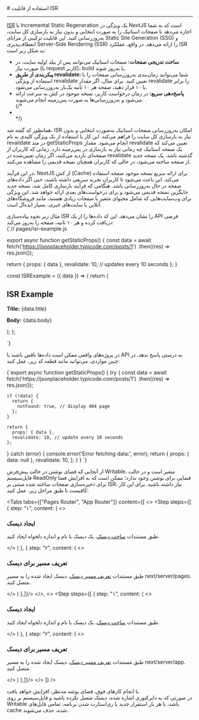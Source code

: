 

<Layout>
<Head>
<title>مستندات استفاده از قابلیت ISR در NextJS - لیارا</title>
<meta property="og:title" content="مستندات خدمات رایانش ابری لیارا" />
<meta property="og:description" content="مستندات مربوط به نحوه استفاده از قابلیت ISR در پلتفرم NextJS در لیارا"  />
</Head>
# استفاده از قابلیت ISR
<hr className="mb-2" />

<a href="https://nextjs.org/docs/pages/building-your-application/data-fetching/incremental-static-regeneration" className="text-[#2196f3]">ISR</a> یا Incremental Static Regeneration یک ویژگی در NextJS است که به شما اجازه می‌دهد تا صفحات استاتیک را به صورت انتخابی و بدون نیاز به بازسازی کل سایت، به‌روزرسانی کنید.
 این قابلیت ترکیبی از مزایای Static Site Generation (SSG) و انعطاف‌پذیری Server-Side Rendering (SSR) را ارائه می‌دهد.
در واقع، عملکرد ISR به شکل زیر است: 

<div className="h-2" />
<ul>

<li ><b>ساخت تدریجی صفحات: </b>صفحات استاتیک می‌توانند پس از بیلد اولیه سایت، در صورت نیاز (با request کاربر)، build یا به‌روز شوند.</li>
<div className="h-1" />
<li ><b>پیکربندی از طریق revalidate: </b>شما می‌توانید زمان‌بندی به‌روزرسانی صفحات را با استفاده از ویژگی revalidate تعیین کنید. برای مثال، اگر مقدار revalidate را برابر با ۱۰ قرار دهید، صفحه هر ۱۰ ثانیه یک‌بار به‌روزرسانی می‌شود.</li>
<div className="h-1" />
<li ><b>پاسخ‌دهی سریع: </b>در زمان درخواست کاربر، نسخه موجود در کش به سرعت ارائه می‌شود و به‌روزرسانی‌ها به صورت پس‌زمینه انجام می‌شوند.</li>
{/* <div className="h-1" />
<li style={{ "padding-inline-start": 20}}><b></b></li> */}
</ul>
<div className="h-2" />

همانطور که گفته شد، ISR امکان به‌روزرسانی صفحات استاتیک به‌صورت انتخابی و بدون نیاز به بازسازی کل سایت را فراهم می‌کند. این کار با استفاده از یک ویژگی کلیدی به نام revalidate در متد getStaticProps انجام می‌شود. مقدار revalidate تعیین می‌کند که یک صفحه استاتیک چه زمانی نیاز به بازسازی در پس‌زمینه دارد. زمانی که کاربران از صفحه‌ای بازدید می‌کنند، اگر زمان تعیین‌شده در revalidate گذشته باشد، یک نسخه جدید از صفحه ساخته می‌شود، در حالی که کاربران همچنان نسخه قدیمی را مشاهده می‌کنند.

در این فرآیند، NextJS از کش (Cache) برای ارائه سریع نسخه موجود صفحه استفاده می‌کند. این باعث می‌شود تا کاربران تجربه سریعی داشته باشند، حتی اگر داده‌های صفحه در حال به‌روزرسانی باشد. هنگامی که فرآیند بازسازی کامل شد، نسخه جدید جایگزین نسخه قدیمی می‌شود و برای درخواست‌های بعدی ارائه خواهد شد. این ویژگی برای وب‌سایت‌هایی که شامل محتوای متغیر یا صفحات زیادی هستند، مانند فروشگاه‌های آنلاین یا سایت‌های خبری، بسیار ایده‌آل است.

<Section id="enable-isr" title="نحوه استفاده" />
مثال زیر نحوه پیاده‌سازی ISR را نشان می‌دهد. این کد داده‌ها را از یک API فرضی دریافت کرده و هر ۱۰ ثانیه، صفحه را به‌روز می‌کند:

<div className="h-2" />
<div dir='ltr'>
<Highlight className="js">
        {`// pages/isr-example.js

export async function getStaticProps() {
  const data = await fetch('https://jsonplaceholder.typicode.com/posts/1')
    .then((res) => res.json());

  return {
    props: { data },
    revalidate: 10, // updates every 10 seconds
  };
}

const ISRExample = ({ data }) => {
  return (
    <div>
      <h1>ISR Example</h1>
      <p><strong>Title:</strong> {data.title}</p>
      <p><strong>Body:</strong> {data.body}</p>
    </div>
  );
};

`}
</Highlight>
</div>
<div className="h-2" />

در پروژه‌های واقعی ممکن است داده‌ها ناقص باشند یا API به درستی پاسخ ندهد. در چنین مواردی، می‌توانید مانند قطعه کد زیر، عمل کنید: 

<div className="h-2" />
<div dir='ltr'>
<Highlight className="js">
        {`export async function getStaticProps() {
  try {
    const data = await fetch('https://jsonplaceholder.typicode.com/posts/1')
      .then((res) => res.json());

    if (!data) {
      return {
        notFound: true, // display 404 page
      };
    }

    return {
      props: { data },
      revalidate: 10, // update every 10 seconds
    };
  } catch (error) {
    console.error('Error fetching data:', error);
    return {
      props: { data: null },
      revalidate: 10,
    };
  }
}
`}
</Highlight>
</div>
<div className="h-2" />


<Section id="enable-in-liara" title="نحوه استفاده در لیارا" />
از آنجایی که فضای نوشتن در حالتِ پیش‌فرضِ Writable، متغیر است و در حالت فایل‌سیستم ReadOnly   فضایی برای نوشتن وجود ندارد؛ ممکن است که به افزایش فضا برای ذخیره‌سازی صفحات ساخته شده مبتنی بر ISR، نیاز داشته باشید. برای این کار کافیست تا طبق مراحل زیر، عمل کنید:

<div className="h-4" />

<Tabs 
    tabs={["Pages Router", "App Router"]} 
    content={[
    <>
        <Step  steps={[
        {
        step: "۱",
        content: (
        <>
                <h3>ایجاد دیسک</h3>
                <p>طبق مستندات <a href="/paas/disks/create" className="text-[#2196f3] ">ساخت دیسک</a>، یک دیسک با نام و اندازه دلخواه ایجاد کنید.</p>
        </>
        )
        },
        {
        step: "۲",
        content: (
        <>
                <h3>تعریف مسیر برای دیسک</h3>
                <p>طبق مستندات <a href="/paas/disks/route" className="text-[#2196f3] ">تعریف مسیر دیسک</a>، دیسک ایجاد شده را به مسیر <Important>next/server/pages.</Important> متصل کنید.</p>
        </>
        )
        },]}/>
    </>,
    <>
    <Step  steps={[
        {
        step: "۱",
        content: (
        <>
                <h3>ایجاد دیسک</h3>
                <p>طبق مستندات <a href="/paas/disks/create" className="text-[#2196f3] ">ساخت دیسک</a>، یک دیسک با نام و اندازه دلخواه ایجاد کنید.</p>
        </>
        )
        },
        {
        step: "۲",
        content: (
        <>
                <h3>تعریف مسیر برای دیسک</h3>
                <p>طبق مستندات <a href="/paas/disks/route" className="text-[#2196f3] ">تعریف مسیر دیسک</a>، دیسک ایجاد شده را به مسیر <Important>next/server/app.</Important> متصل کنید.</p>
        </>
        )
        },]}/>
    </>
]} 
/>

<div className="h-4" />
با انجام کارهای فوق، فضای پوشه مدنظر، افزایش خواهد یافت.
<div className="h-4" />

<Alert variant="warning">
در صورتی که به دایرکتوری اشاره شده، دیسک متصل نکرده باشید و فایل‌سیستم بر روی Writable باشد، با هر بار استقرار جدید یا ری‌استارت شدن برنامه، تمامی فایل‌های cache شده، حذف می‌شوند.
</Alert>

</Layout>